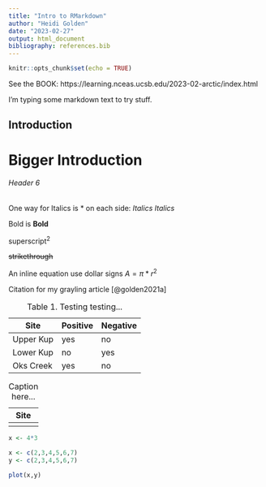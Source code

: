 ```yaml
---
title: "Intro to RMarkdown"
author: "Heidi Golden"
date: "2023-02-27"
output: html_document
bibliography: references.bib
---
```


```r
knitr::opts_chunk$set(echo = TRUE)
```
See the BOOK: https://learning.nceas.ucsb.edu/2023-02-arctic/index.html


I'm typing some markdown text to try stuff.

## Introduction

# Bigger Introduction

###### Header 6

One way for Italics is \* on each side: *Italics* *Italics*

Bold is **Bold**

superscript^2^

~~strikethrough~~

An inline equation use dollar signs $A = \pi*r^{2}$

Citation for my grayling article [@golden2021a]

| Site      | Positive | Negative |
|-----------|----------|----------|
| Upper Kup | yes      | no       |
| Lower Kup | no       | yes      |
| Oks Creek | yes      | no       |

: Table 1. Testing testing\...

| Site |
|------|
|      |

: Caption here\...

```r
x <- 4*3

```

```r
x <- c(2,3,4,5,6,7)
y <- c(2,3,4,5,6,7)
```

```r
plot(x,y)
```
